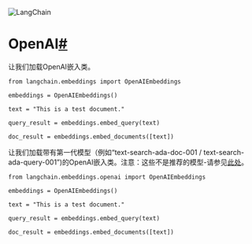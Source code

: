 

<Head>
  <script>
    {
      `(function() {
         var _hmt = _hmt || [];
(function() {
  var hm = document.createElement("script");
  hm.src = "https://hm.baidu.com/hm.js?e60fb290e204e04c5cb6f79b0ac1e697";
  var s = document.getElementsByTagName("script")[0]; 
  s.parentNode.insertBefore(hm, s);
})();
       })();`
    }
  </script>
</Head>

![LangChain](https://pica.zhimg.com/50/v2-56e8bbb52aa271012541c1fe1ceb11a2_r.gif)





OpenAI[#](#openai "此标题的永久链接")
===============================================

让我们加载OpenAI嵌入类。

```
from langchain.embeddings import OpenAIEmbeddings

```

```
embeddings = OpenAIEmbeddings()

```

```
text = "This is a test document."

```

```
query_result = embeddings.embed_query(text)

```

```
doc_result = embeddings.embed_documents([text])

```

让我们加载带有第一代模型（例如“text-search-ada-doc-001 / text-search-ada-query-001”)的OpenAI嵌入类。注意：这些不是推荐的模型-请参见[此处](https://platform.openai.com/docs/guides/embeddings/what-are-embeddings)。

```
from langchain.embeddings.openai import OpenAIEmbeddings

```

```
embeddings = OpenAIEmbeddings()

```

```
text = "This is a test document."

```

```
query_result = embeddings.embed_query(text)

```

```
doc_result = embeddings.embed_documents([text])

```

